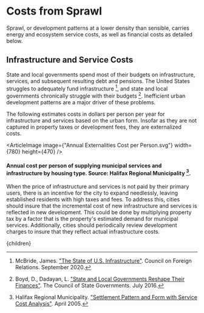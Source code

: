 


# Costs from Sprawl

Sprawl, or development patterns at a lower density than sensible, carries energy and ecosystem service costs, as well as financial costs as detailed below.

## Infrastructure and Service Costs
State and local governments spend most of their budgets on infrastructure, services, and subsequent resulting debt and pensions. The United States struggles to adequately fund infrastructure [^4], and state and local governments chronically struggle with their budgets [^1]. Inefficient urban development patterns are a major driver of these problems.

The following estimates costs in dollars per person per year for infrastructure and services based on the urban form. Insofar as they are not captured in property taxes or development fees, they are externalized costs.

<ArticleImage image={"Annual Externalities Cost per Person.svg"} width={780} height={470} />
#### Annual cost per person of supplying municipal services and infrastructure by housing type. Source: Halifax Regional Municipality [^3].

When the price of infrastructure and services is not paid by their primary users, there is an incentive for the city to expand needlessly, leaving established residents with high taxes and fees. To address this, cities should insure that the incremental cost of new infrastructure and services is reflected in new development. This could be done by multiplying property tax by a factor that is the property's estimated demand for municipal services. Additionally, cities should periodically review development charges to insure that they reflect actual infrastructure costs.

<DevelopmentFeesShouldIncludeInfrastructureAndServiceSolution />

[^1]: Boyd, D., Dadayan, L. ["State and Local Governments Reshape Their Finances"](http://knowledgecenter.csg.org/kc/content/state-and-local-governments-reshape-their-finances). The Council of State Governments. July 2016.

[^2]: City of Sunnyvale. ["Development Impact Fees"](https://www.sunnyvale.ca.gov/home/showpublisheddocument/1632/637820855201870000). August 2022.

[^3]: Halifax Regional Municipality. ["Settlement Pattern and Form with Service Cost Analysis"](http://usa.streetsblog.org/wp-content/uploads/sites/5/2015/03/Halifax-data.pdf). April 2005.

[^4]: McBride, James. ["The State of U.S. Infrastructure"](https://www.cfr.org/backgrounder/state-us-infrastructure). Council on Foreign Relations. September 2020.

[^5]: Willdan Financial Services. ["City of Cudahy Development Impact Fee Study"](https://www.cityofcudahy.com/DocumentCenter/View/774/Development-Impact-Fees). April 2021.

  <Article 
    focusAreaUrl={focusAreaUrl} 
    hierarchy={hierarchy} 
    site={site}
  >
    {children}
  </Article>